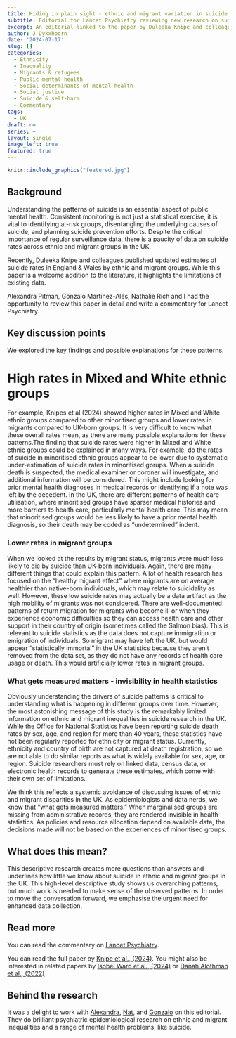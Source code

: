 ```yaml
---
title: Hiding in plain sight - ethnic and migrant variation in suicide
subtitle: Editorial for Lancet Psychiatry reviewing new research on suicide rates in England 
excerpt: An editorial linked to the paper by Duleeka Knipe and colleagues, highlighting the limitations in existing administrative data to explore vital questions in public mental health. 
author: J Dykxhoorn
date: '2024-07-17'
slug: []
categories:
  - Ethnicity
  - Inequality
  - Migrants & refugees
  - Public mental health
  - Social determinants of mental health
  - Social justice
  - Suicide & self-harm
  - Commentary
tags: 
  - UK
draft: no
series: ~
layout: single
image_left: true
featured: true
---
```


```r
knitr::include_graphics("featured.jpg")
```

## Background
Understanding the patterns of suicide is an essential aspect of public mental health. Consistent monitoring is not just a statistical exercise, it is vital to identifying at-risk groups, disentangling the underlying causes of suicide, and planning suicide prevention efforts. Despite the critical importance of regular surveillance data, there is a paucity of data on suicide rates across ethnic and migrant groups in the UK. 

Recently, Duleeka Knipe and colleagues published updated estimates of suicide rates in England & Wales by ethnic and migrant groups. While this paper is a welcome addition to the literature, it highlights the limitations of existing data. 

Alexandra Pitman, Gonzalo Martínez-Alés, Nathalie Rich and I had the opportunity to review this paper in detail and write a commentary for Lancet Psychiatry. 


## Key discussion points 
We explored the key findings and possible explanations for these patterns. 

# High rates in Mixed and White ethnic groups
For example, Knipes et al (2024) showed higher rates in Mixed and White ethnic groups compared to other minoritised groups and lower rates in migrants compared to UK-born groups. It is very difficult to know what these overall rates mean, as there are many possible explanations for these patterns.The finding that suicide rates were higher in Mixed and White ethnic groups could be explained in many ways. For example, do the rates of suicide in minoritised ethnic groups appear to be lower due to systematic under-estimation of suicide rates in minoritised gorups. When a suicide death is suspected, the medical examiner or coroner will investigate, and additional information will be considered. This might include looking for prior mental health diagnoses in medical records or identifying if a note was left by the decedent. In the UK, there are different patterns of health care utilisation, where minoritised groups have sparser medical histories and more barriers to health care, particularly mental health care. This may mean that minoritised groups would be less likely to have a prior mental health diagnosis, so their death may be coded as "undetermined" indent. 

### Lower rates in migrant groups
When we looked at the results by migrant status, migrants were much less likely to die by suicide than UK-born individuals. Again, there are many different things that could explain this pattern. A lot of health research has focused on the "healthy migrant effect" where migrants are on average healthier than native-born individuals, which may relate to suicidality as well. However, these low suicide rates may actually be a data artifact as the high mobility of migrants was not considered. There are well-documented patterns of return migration for migrants who become ill or when they experience economic difficulties so they can access health care and other support in their country of origin (sometimes called the Salmon bias). This is relevant to suicide statistics as the data does not capture immigration or emigration of individuals. So migrant may have left the UK, but would appear "statistically immortal" in the UK statistics because they aren't removed from the data set, as they do not have any records of health care usage or death. This would artificially lower rates in migrant groups. 

### What gets measured matters - invisibility in health statistics
Obviously understanding the drivers of suicide patterns is critical to understanding what is happening in different groups over time. However, the most astonishing message of this study is the remarkably limited information on ethnic and migrant inequalities in suicide research in the UK. While the Office for National Statistics have been reporting suicide death rates by sex, age, and region for more than 40 years, these statistics have not been regularly reported for ethnicity or migrant status. Currently, ethnicity and country of birth are not captured at death registration, so we are not able to do similar reports as what is widely available for sex, age, or region. Suicide researchers must rely on linked data, census data, or electronic health records to generate these estimates, which come with their own set of limitations. 

We think this reflects a systemic avoidance of discussing issues of ethnic and migrant disparities in the UK. As epidemiologists and data nerds, we know that "what gets measured matters." When marginalised groups are missing from administrative records, they are rendered invisible in health statistics. As policies and resource allocation depend on available data, the decisions made will not be based on the experiences of minoritised groups. 


## What does this mean?
This descriptive research creates more questions than answers and underlines how little we know about suicide in ethnic and migrant groups in the UK. This high-level descriptive study shows us overarching patterns, but much work is needed to make sense of the observed patterns. In order to move the conversation forward, we emphasise the urgent need for enhanced data collection. 


## Read more
You can read the commentary on [Lancet Psychiatry](https://www.thelancet.com/journals/lanpsy/article/PIIS2215-0366(24)00218-9/fulltext#back-bib3).

You can read the full paper by [Knipe et al., (2024)](https://www.thelancet.com/journals/lanpsy/article/PIIS2215-0366(24)00184-6/fulltext). You might also be interested in related papers by [Isobel Ward et al., (2024)](https://academic.oup.com/eurpub/article/34/2/211/7603331?login=true) or [Danah Alothman et al., (2022)](https://www.sciencedirect.com/science/article/pii/S0165032721012659?via%3Dihub)


## Behind the research
It was a delight to work with [Alexandra](https://profiles.ucl.ac.uk/8825-alexandra-pitman), [Nat](https://profiles.ucl.ac.uk/80231-nathalie-rich), and [Gonzalo](https://www.hsph.harvard.edu/profile/gonzalo-martinez-ales/) on this editorial. They do brilliant psychiatric epidemiological research on ethnic and migrant inequalities and a range of mental health problems, like suicide.  
